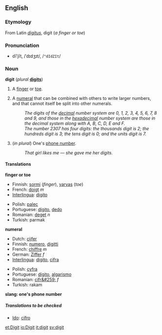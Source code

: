 ==English==
===Etymology===
From Latin ''[[digitus]]'', digit (''a finger or toe'')

===Pronunciation===
*dĭ'jĭt, /ˈdɪdʒɪt/, /<tt>"dIdZIt</tt>/

===Noun===
'''digit'''  (''plural'' '''[[digits]]''')
#A [[finger]] or [[toe]].
#{{arithmetic}} A [[numeral]] that can be combined with others to write larger numbers, and that cannot itself be split into other numerals.
#:''The digits of the [[decimal]] number system are 0, 1, 2, 3, 4, 5, 6, 7, 8 and 9, and those in the [[hexadecimal]] number system are those in the decimal system along with A, B, C, D, E and F.''
#:''The number 2307 has four digits: the thousands digit is 2; the hundreds digit is 3; the tens digit is 0; and the units digit is 7.''
#{{slang}} (''in plural'') One's [[phone number]].
#:''That girl likes me &mdash; she gave me her digits.''

====Translations====

'''finger or toe'''
{{top}}
*Finnish: [[sormi]] (''finger''), [[varvas]] (''toe'')
*French: [[doigt]] ''m''
*[[Interlingua]]: [[digito]]
{{mid}}
*Polish: [[palec]]
*Portuguese: [[dígito]], [[dedo]]
*Romanian: [[deget]] ''n''
*Turkish: parmak
{{bottom}}

'''numeral'''
{{top}}
*Dutch: [[cijfer]]
*Finnish: [[numero#Finnish|numero]], [[digitti]]
*French: [[chiffre]] ''m''
*German: [[Ziffer]] ''f''
*[[Interlingua]]: [[digito]], [[cifra]]
{{mid}}
*Polish: [[cyfra]]
*Portuguese: [[dígito]], [[algarismo]]
*Romanian: [[cifr&#259;]] ''f''
*Turkish: rakam
{{bottom}}

'''slang: one's phone number'''
{{top}}
{{mid}}
{{bottom}}

=====Translations to be checked=====
<!--Remove this section once all of the translations below have been moved into the tables above.-->
{{checktrans}}

*[[Ido]]: [[cifro]]

[[et:Digit]]
[[io:Digit]]
[[it:digit]]
[[sv:digit]]